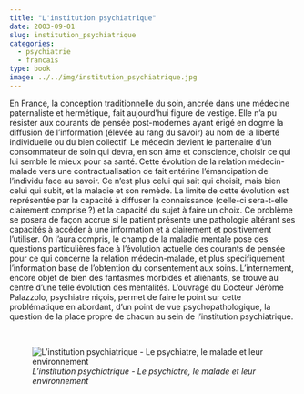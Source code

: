 ```yaml
---
title: "L'institution psychiatrique"
date: 2003-09-01
slug: institution_psychiatrique
categories:
  - psychiatrie
  - francais
type: book
image: ../../img/institution_psychiatrique.jpg
---
```


En France, la conception traditionnelle du soin, ancrée dans une médecine paternaliste et hermétique, fait aujourd’hui figure de vestige.
Elle n’a pu résister aux courants de pensée post-modernes ayant érigé en dogme la diffusion de l’information (élevée au rang du savoir) au nom de la liberté individuelle ou du bien collectif.
Le médecin devient le partenaire d’un consommateur de soin qui devra, en son âme et conscience, choisir ce qui lui semble le mieux pour sa santé.
Cette évolution de la relation médecin-malade vers une contractualisation de fait entérine l’émancipation de l’individu face au savoir.
Ce n’est plus celui qui sait qui choisit, mais bien celui qui subit, et la maladie et son remède.
La limite de cette évolution est représentée par la capacité à diffuser la connaissance (celle-ci sera-t-elle clairement comprise ?) et la capacité du sujet à faire un choix.
Ce problème se posera de façon accrue si le patient présente une pathologie altérant ses capacités à accéder à une information et à clairement et positivement l’utiliser.
On l’aura compris, le champ de la maladie mentale pose des questions particulières face à l’évolution actuelle des courants de pensée pour ce qui concerne la relation médecin-malade, et plus spécifiquement l’information base de l’obtention du consentement aux soins.
L’internement, encore objet de bien des fantasmes morbides et aliénants, se trouve au centre d’une telle évolution des mentalités.
L’ouvrage du Docteur Jérôme Palazzolo, psychiatre niçois, permet de faire le point sur cette problématique en abordant, d’un point de vue psychopathologique, la question de la place propre de chacun au sein de l’institution psychiatrique. 

<br>

![_L'institution psychiatrique - Le psychiatre, le malade et leur environnement_](../../img/institution_psychiatrique.jpg)
